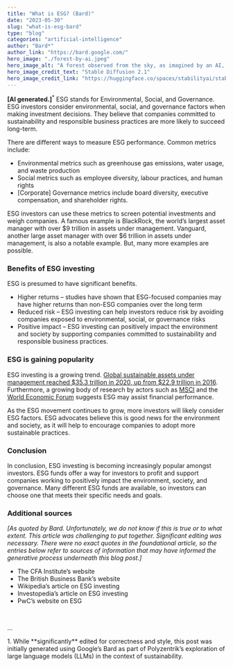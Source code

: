 ```yaml
---
title: "What is ESG? (Bard)"
date: "2023-05-30"
slug: "what-is-esg-bard"
type: "blog"
categories: "artificial-intelligence"
author: "Bard*"
author_link: "https://bard.google.com/"
hero_image: "./forest-by-ai.jpeg"
hero_image_alt: "A forest observed from the sky, as imagined by an AI, by DALL·E."
hero_image_credit_text: "Stable Diffusion 2.1"
hero_image_credit_link: "https://huggingface.co/spaces/stabilityai/stable-diffusion"
---
```

**[AI generated.]**<sup>*</sup>
ESG stands for Environmental, Social, and Governance. ESG investors consider environmental, social, and governance factors when making investment decisions. They believe that companies committed to sustainability and responsible business practices are more likely to succeed long-term.

There are different ways to measure ESG performance. Common metrics include:
* Environmental metrics such as greenhouse gas emissions, water usage, and waste production
* Social metrics such as employee diversity, labour practices, and human rights
* [Corporate] Governance metrics include board diversity, executive compensation, and shareholder rights.

ESG investors can use these metrics to screen potential investments and weigh companies. A famous example is BlackRock, the world’s largest asset manager with over $9 trillion in assets under management. Vanguard, another large asset manager with over $6 trillion in assets under management, is also a notable example. But, many more examples are possible.

### Benefits of ESG investing
ESG is presumed to have significant benefits. 
* Higher returns – studies have shown that ESG-focused companies may have higher returns than non-ESG companies over the long term
* Reduced risk – ESG investing can help investors reduce risk by avoiding companies exposed to environmental, social, or governance risks
* Positive impact – ESG investing can positively impact the environment and society by supporting companies committed to sustainability and responsible business practices.

### ESG is gaining popularity
ESG investing is a growing trend. [Global sustainable assets under management reached $35.3 trillion in 2020, up from $22.9 trillion in 2016](https://www.gsi-alliance.org/wp-content/uploads/2021/08/GSIR-20201.pdf). Furthermore, a growing body of research by actors such as [MSCI](https://www.msci.com/www/blog-posts/integrating-esg-into-factor/0523543282) and the [World Economic Forum](https://www3.weforum.org/docs/WEF_ESG_Report_digital_pages.pdf) suggests ESG may assist financial performance.

As the ESG movement continues to grow, more investors will likely consider ESG factors. ESG advocates believe this is good news for the environment and society, as it will help to encourage companies to adopt more sustainable practices.

### Conclusion
In conclusion, ESG investing is becoming increasingly popular amongst investors. ESG funds offer a way for investors to profit and support companies working to positively impact the environment, society, and governance. Many different ESG funds are available, so investors can choose one that meets their specific needs and goals.

### Additional sources
*[As quoted by Bard. Unfortunately, we do not know if this is true or to what extent. This article was challenging to put together. Significant editing was necessary. There were no exact quotes in the foundational article, so the entries below refer to sources of information that may have informed the generative process underneath this blog post.]*

* The CFA Institute’s website
* The British Business Bank’s website
* Wikipedia’s article on ESG investing
* Investopedia’s article on ESG investing
* PwC’s website on ESG


<br/>
<p class="small my-0">...</p>
<p class="small">1. While **significantly** edited for correctness and style, this post was initially generated using Google’s Bard as part of Polyzentrik’s exploration of large language models (LLMs) in the context of sustainability.</p>
